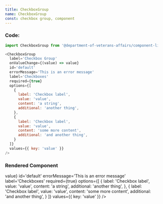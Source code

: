 ```yaml
---
title: CheckboxGroup
name: CheckboxGroup
const: checkbox group, component
---
```



### Code:
```javascript
import CheckboxGroup from '@department-of-veterans-affairs/component-library/CheckboxGroup'

<CheckboxGroup
  label='Checkbox Group'
  onValueChange={(value) => value}
  id='default'
  errorMessage='This is an error message'
  label='Checkboxes'
  required={true}
  options={[
    {
      label: 'Checkbox label',
      value: 'value',
      content: 'a string',
      additional: 'another thing',
    },
    {
      label: 'Checkbox label',
      value: 'value',
      content: 'some more content',
      additional: 'and another thing',
    }
  ]}
  values={{ key: 'value' }}
/>
```

### Rendered Component
<div className="site-c-reactcomp__rendered">
  <CheckboxGroup
    label='Checkbox Group'
    onValueChange={(value) => value}
    id='default'
    errorMessage='This is an error message'
    label='Checkboxes'
    required={true}
    options={[
      {
        label: 'Checkbox label',
        value: 'value',
        content: 'a string',
        additional: 'another thing',
      },
      {
        label: 'Checkbox label',
        value: 'value',
        content: 'some more content',
        additional: 'and another thing',
      }
    ]}
    values={{ key: 'value' }}
  />
</div>
